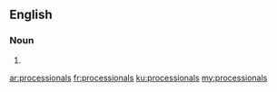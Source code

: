 ==English==

===Noun===
{{head|en|plural}}

# {{plural of|processional|lang=en}}

[[ar:processionals]]
[[fr:processionals]]
[[ku:processionals]]
[[my:processionals]]